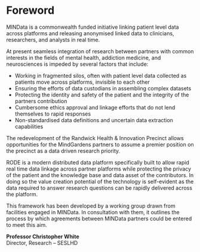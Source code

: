 # Foreword

MINData is a commonwealth funded initiative linking patient level data across platforms and releasing anonymised linked data to clinicians, researchers, and analysts in real time.

At present seamless integration of research between partners with common interests in the fields of mental health, addiction medicine, and neurosciences is impeded by several factors that include:

- Working in fragmented silos, often with patient level data collected as patients move across platforms, invisible to each other
- Ensuring the efforts of data custodians in assembling complex datasets
- Protecting the identity and safety of the patient and the integrity of the partners contribution
- Cumbersome ethics approval and linkage efforts that do not lend themselves to rapid responses
- Non-standardised data definitions and uncertain data extraction capabilities

The redevelopment of the Randwick Health & Innovation Precinct allows opportunities for the MindGardens partners to assume a premier position on the precinct as a data driven research priority.

RODE is a modern distributed data platform specifically built to allow rapid real time data linkage across partner platforms while protecting the privacy of the patient and the knowledge base and data asset of the contributors. In doing so the value creation potential of the technology is self-evident as the data required to answer research questions can be rapidly delivered across the platform.

This framework has been developed by a working group drawn from facilities engaged in MINData. In consultation with them, it outlines the process by which agreements between MINData partners could be entered to meet this aim.

**Professor Christopher White**<br/>Director, Research – SESLHD
